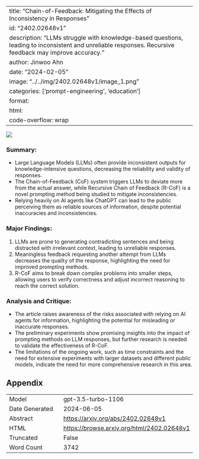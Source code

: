 
---
title: "Chain-of-Feedback: Mitigating the Effects of Inconsistency in Responses"
id: "2402.02648v1"
description: "LLMs struggle with knowledge-based questions, leading to inconsistent and unreliable responses. Recursive feedback may improve accuracy."
author: Jinwoo Ahn
date: "2024-02-05"
image: "../../img/2402.02648v1/image_1.png"
categories: ['prompt-engineering', 'education']
format:
  html:
    code-overflow: wrap
---

![](../../img/2402.02648v1/image_1.png)

### **Summary:**
- Large Language Models (LLMs) often provide inconsistent outputs for knowledge-intensive questions, decreasing the reliability and validity of responses.
- The Chain-of-Feedback (CoF) system triggers LLMs to deviate more from the actual answer, while Recursive Chain of Feedback (R-CoF) is a novel prompting method being studied to mitigate inconsistencies.
- Relying heavily on AI agents like ChatGPT can lead to the public perceiving them as reliable sources of information, despite potential inaccuracies and inconsistencies.

### **Major Findings:**
1. LLMs are prone to generating contradicting sentences and being distracted with irrelevant context, leading to unreliable responses.
2. Meaningless feedback requesting another attempt from LLMs decreases the quality of the response, highlighting the need for improved prompting methods.
3. R-CoF aims to break down complex problems into smaller steps, allowing users to verify correctness and adjust incorrect reasoning to reach the correct solution.

### **Analysis and Critique:**
- The article raises awareness of the risks associated with relying on AI agents for information, highlighting the potential for misleading or inaccurate responses.
- The preliminary experiments show promising insights into the impact of prompting methods on LLM responses, but further research is needed to validate the effectiveness of R-CoF.
- The limitations of the ongoing work, such as time constraints and the need for extensive experiments with larger datasets and different public models, indicate the need for more comprehensive research in this area.

## Appendix

|          |          |
|----------|----------|
| Model     | gpt-3.5-turbo-1106       |
| Date Generated     | 2024-06-05       |
| Abstract | [https://arxiv.org/abs/2402.02648v1](https://arxiv.org/abs/2402.02648v1)        |
| HTML     | [https://browse.arxiv.org/html/2402.02648v1](https://browse.arxiv.org/html/2402.02648v1)       |
| Truncated       | False       |
| Word Count       | 3742       |